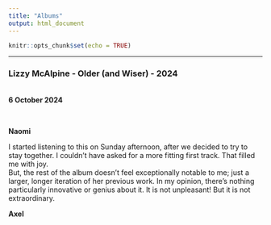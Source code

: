```yaml
---
title: "Albums"
output: html_document
---
```


```r
knitr::opts_chunk$set(echo = TRUE)
```
----


### Lizzy McAlpine - Older (and Wiser) - 2024  
<br>
**6 October 2024**

<br>

**Naomi**

I started listening to this on Sunday afternoon, after we decided to try to stay together. I couldn't have asked for a more fitting first track. That filled me with joy. 
<br>
But, the rest of the album doesn't feel exceptionally notable to me; just a larger, longer iteration of her previous work. In my opinion, there's nothing particularly innovative or genius about it. It is not unpleasant! But it is not extraordinary. 


**Axel**



